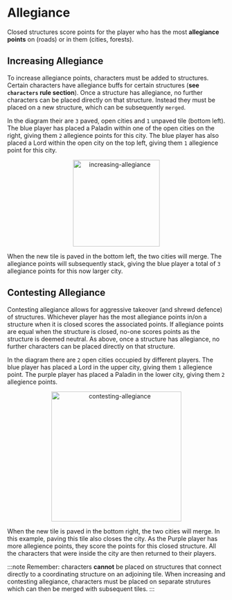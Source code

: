 # Allegiance

Closed structures score points for the player who has the most **allegiance points** on (roads) or in them (cities, forests). 

## Increasing Allegiance

To increase allegiance points, characters must be added to structures. Certain characters have allegiance buffs for certain structures (**see `characters` rule section**). Once a structure has allegiance, no further characters can be placed directly on that structure. Instead they must be placed on a new structure, which can be subsequently `merged`.

In the diagram their are `3` paved, open cities and `1` unpaved tile (bottom left). The blue player has placed a Paladin within one of the open cities on the right, giving them `2` allegience points for this city. The blue player has also placed a Lord within the open city on the top left, giving them `1` allegience point for this city. 

<div align="center">
    <img width="200" src="increasing-allegiance.png" alt="increasing-allegiance" />
</div>

When the new tile is paved in the bottom left, the two cities will merge. The allegiance points will subsequently stack, giving the blue player a total of `3` allegiance points for this now larger city.

## Contesting Allegiance

Contesting allegiance allows for aggressive takeover (and shrewd defence) of structures. Whichever player has the most allegiance points in/on a structure when it is closed scores the associated points. If allegiance points are equal when the structure is closed, no-one scores points as the structure is deemed neutral. As above, once a structure has allegiance, no further characters can be placed directly on that structure.

In the diagram there are `2` open cities occupied by different players. The blue player has placed a Lord in the upper city, giving them `1` allegience point. The purple player has placed a Paladin in the lower city, giving them `2` allegience points.

<div align="center">
    <img width="300" src="contesting-allegiance.png" alt="contesting-allegiance" />
</div>

When the new tile is paved in the bottom right, the two cities will merge. In this example, paving this tile also closes the city. As the Purple player has more allegience points, they score the points for this closed structure. All the characters that were inside the city are then returned to their players. 

:::note
Remember: characters **cannot** be placed on structures that connect directly to a coordinating structure on an adjoining tile. When increasing and contesting allegiance, characters must be placed on separate strutures which can then be merged with subsequent tiles.
:::
